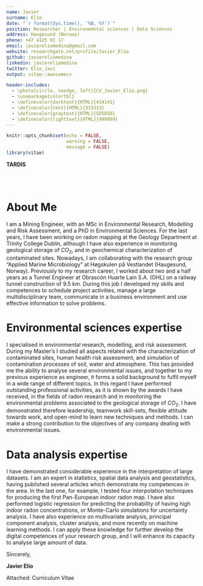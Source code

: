 ```yaml
---
name: Javier 
surname: Elío
date: "`r format(Sys.time(), '%B, %Y')`"
position: Researcher | Environemntal sciences | Data Sciences
address: Haugesund (Norway)
phone: +47 4125 91 17
email: javiereliomedina@gmail.com
website: researchgate.net/profile/Javier_Elio
github: javiereliomedina
linkedin: javiereliomedina
twitter: Elio_Javi
output: vitae::awesomecv

header-includes:
  - \photo[circle, noedge, left]{CV_Javier_Elio.png}
  - \usepackage{colortbl}
  - \definecolor{darktext}{HTML}{414141}
  - \definecolor{text}{HTML}{333333}
  - \definecolor{graytext}{HTML}{5D5D5D}
  - \definecolor{lighttext}{HTML}{999999}
---
```


```r
knitr::opts_chunk$set(echo = FALSE,
                      warning = FALSE,
                      message = FALSE)
library(vitae)
```

\vspace{-0.1cm}
\footnotesize 
\rightline{\textcolor{darktext}{"Expert on environmental research, statistics, spatial data analysis, and modelling."}} 
\normalsize

\vspace{1.25cm} \rightline{\textcolor{graytext}{\today}}

\vspace{-0.5cm}  **TARDIS**    \
\textcolor{graytext}{The Stone Age}     \
\textcolor{graytext}{London}             

\vspace{0.25cm}\textbf{\underline{An Unearthly Child}}  
\vspace{0.15cm} \textcolor{graytext}{Dear Dr. Who,}

# About Me
\vspace{-0.15cm}
I am a Mining Engineer, with an MSc in Environmental Research, Modelling and Risk Assessment, and a PhD in Environmental Sciences. For the last years, I have been working on radon mapping at the Geology Department at Trinity College Dublin, although I have also experience in monitoring geological storage of $CO_2$, and in geochemical characterization of contaminated sites. Nowadays, I am collaborating with the research group "Applied Marine Microbiology” at Høgskulen på Vestlandet (Haugesund, Norway). Previously to my research career, I worked about two and a half years as a Tunnel Engineer at Obrascón Huarte Lain S.A. (OHL) on a railway tunnel construction of 9.5 km. During this job I developed my skills and competences to schedule project activities, manage a large multidisciplinary team, communicate in a business environment and use effective information to solve problems.   

# Environmental sciences expertise
\vspace{-0.15cm}
I specialised in environmental research, modelling, and risk assessment. During my Master’s I studied all aspects related with the characterization of contaminated sites, human health risk assessment, and simulation of contamination processes of soil, water and atmosphere. This has provided me the ability to analyse several environmental issues, and together to my previous experience as engineer, it forms a solid background to fulfil myself in a wide range of different topics. In this regard I have performed outstanding professional activities, as it is shown by the awards I have received, in the fields of radon research and in monitoring the environmental problems associated to the geological storage of $CO_2$. I have demonstrated therefore leadership, teamwork skill-sets, flexible attitude towards work, and open-mind to learn new techniques and methods. I can make  a strong contribution to the objectives of any company dealing with environmental issues. 

# Data analysis expertise
\vspace{-0.15cm} 
I have demonstrated considerable experience in the interpretation of large datasets. I am an expert in statistics, spatial data analysis and geostatistics, having published several articles which demonstrate my competences in the area. In the last one, for example, I tested four interpolation techniques for producing the first Pan-European indoor radon map. I have also performed logistic regression for predicting the probability of having high indoor radon concentrations, or Monte-Carlo simulations for uncertainty analysis. I have also experience on multivariate analysis, principal component analysis, cluster analysis, and more recently on machine learning methods. I can apply these knowledge for further develop the digital competences of your research group, and I will enhance its capacity to analyse large amount of data.

Sincerely,

\vspace*{0.25cm} **Javier Elío**

\vspace*{0.5cm} Attached: Curriculum Vitae

